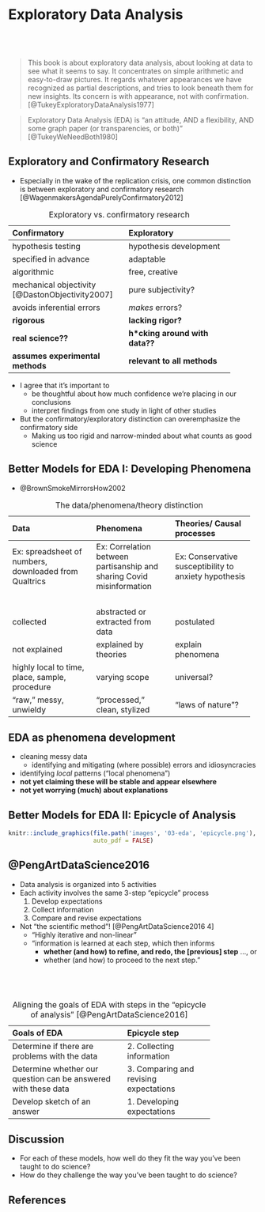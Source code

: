 # Exploratory Data Analysis # {#eda-models}

## <br>

> This book is about exploratory data analysis, about looking at data to see what it seems to say. It concentrates on simple arithmetic and easy-to-draw pictures. It regards whatever appearances we have recognized as partial descriptions, and tries to look beneath them for new insights. Its concern is with appearance, not with confirmation. [@TukeyExploratoryDataAnalysis1977]

> Exploratory Data Analysis (EDA) is "an attitude, AND a flexibility, AND some graph paper (or transparencies, or both)" [@TukeyWeNeedBoth1980]


## Exploratory and Confirmatory Research ##

- Especially in the wake of the replication crisis, one common distinction is between exploratory and confirmatory research [@WagenmakersAgendaPurelyConfirmatory2012]

Table: Exploratory vs. confirmatory research

------------------------------------
Confirmatory                    Exploratory
---------------------           -------------------------------
hypothesis testing              hypothesis development

specified in advance            adaptable

algorithmic                     free, creative

mechanical objectivity          pure subjectivity? 
[@DastonObjectivity2007]

avoids inferential errors       *makes* errors?

**rigorous**                    **lacking rigor?**

**real science??**              **h\*cking around with data??**

**assumes experimental          **relevant to all methods**
methods**
------------------------------------

- I agree that it's important to
    - be thoughtful about how much confidence we're placing in our conclusions
    - interpret findings from one study in light of other studies
- But the confirmatory/exploratory distinction can overemphasize the confirmatory side
    - Making us too rigid and narrow-minded about what counts as good science

## Better Models for EDA I: Developing Phenomena ##

- @BrownSmokeMirrorsHow2002

Table: The data/phenomena/theory distinction

-------------------------------------
                                               Theories/
Data                    Phenomena              Causal processes
---------------------   ---------------------  ---------------------
Ex: spreadsheet of      Ex: Correlation        Ex:  Conservative
numbers, downloaded     between                susceptibility to 
from Qualtrics          partisanship and       anxiety hypothesis
                        sharing Covid 
                        misinformation
                        
</br>                                                                                        

collected               abstracted or          postulated
                        extracted from data

not explained           explained by theories  explain phenomena

highly local to         varying scope          universal? 
time, place, sample,
procedure

"raw," messy,           "processed," clean,    "laws of nature"? 
unwieldy                stylized

-------------------------------------

## EDA as phenomena development ##

- cleaning messy data 
    - identifying and mitigating (where possible) errors and idiosyncracies
- identifying *local* patterns ("local phenomena")
- **not yet claiming these will be stable and appear elsewhere**
- **not yet worrying (much) about explanations**


## Better Models for EDA II: Epicycle of Analysis ##

```r
knitr::include_graphics(file.path('images', '03-eda', 'epicycle.png'), 
                        auto_pdf = FALSE)
```

## @PengArtDataScience2016

- Data analysis is organized into 5 activities
- Each activity involves the same 3-step "epicycle" process
    1. Develop expectations
    2. Collect information
    3. Compare and revise expectations

- Not "the scientific method"! [@PengArtDataScience2016 4]
    - "Highly iterative and non-linear"
    - "information is learned at each step, which then informs
        - **whether (and how) to refine, and redo, the [previous] step** ..., or
        - whether (and how) to proceed to the next step." 

## </br>

Table: Aligning the goals of EDA with steps in the "epicycle of analysis" [@PengArtDataScience2016]

----------------------------------------------------------------------- 
Goals of EDA                     Epicycle step
------------------------         ------------------------
Determine if there are           2. Collecting information
problems with the data     
     
Determine whether our            3. Comparing and revising expectations
question can be answered     
with these data     
     
Develop sketch of an             1. Developing expectations
answer
------------------------------------------------------------------------

## Discussion

- For each of these models, how well do they fit the way you've been taught to do science? 
- How do they challenge the way you've been taught to do science? 

## References 

